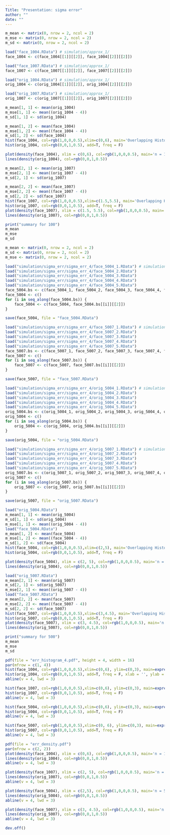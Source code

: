 ```yaml
---
Title: "Presentation: sigma error"
author: ""
date: ""
---
```


```r
m_mean <- matrix(0, nrow = 2, ncol = 2)
m_mse <- matrix(0, nrow = 2, ncol = 2)
m_sd <- matrix(0, nrow = 2, ncol = 2)
```

```r
load("face_1004.RData") # simulation/approx_1/
face_1004 <- c(face_1004[[1]][[2]], face_1004[[2]][[2]])

load("face_1007.RData") # simulation/approx_1/
face_1007 <- c(face_1007[[1]][[2]], face_1007[[2]][[2]])

load("orig_1004.RData") # simulation/approx_1/
orig_1004 <- c(orig_1004[[1]][[2]], orig_1004[[2]][[2]])

load("orig_1007.RData") # simulation/approx_1/
orig_1007 <- c(orig_1007[[1]][[2]], orig_1007[[2]][[2]])

```

```r
m_mean[1, 1] <- mean(orig_1004)
m_mse[1, 1] <- mean((orig_1004 - 4))
m_sd[1, 1] <- sd(orig_1004)

m_mean[1, 2] <- mean(face_1004)
m_mse[1, 2] <- mean((face_1004 - 4))
m_sd[1, 2] <- sd(face_1004)
hist(face_1004, col=rgb(1,0,0,0.5),xlim=c(0,6), main='Overlapping Histogram', freq = F)
hist(orig_1004, col=rgb(0,0,1,0.5), add=T, freq = F)

plot(density(face_1004), xlim = c(0,6), col=rgb(1,0,0,0.5), main='n = 100, m = 4')
lines(density(orig_1004), col=rgb(0,0,1,0.5))
```
```r
m_mean[2, 1] <- mean(orig_1007)
m_mse[2, 1] <- mean((orig_1007 - 4))
m_sd[2, 1] <- sd(orig_1007)

m_mean[2, 2] <- mean(face_1007)
m_mse[2, 2] <- mean((face_1007 - 4))
m_sd[2, 2] <- sd(face_1007)
hist(face_1007, col=rgb(1,0,0,0.5),xlim=c(1.5,5.5), main='Overlapping Histogram', freq = F)
hist(orig_1007, col=rgb(0,0,1,0.5), add=T, freq = F)
plot(density(face_1007), xlim = c(1.5, 5.5), col=rgb(1,0,0,0.5), main='n = 100, m = 7')
lines(density(orig_1007), col=rgb(0,0,1,0.5))
```
```r
print("summary for 100")
m_mean
m_mse
m_sd
```


```r
m_mean <- matrix(0, nrow = 2, ncol = 2)
m_sd <- matrix(0, nrow = 2, ncol = 2)
m_mse <- matrix(0, nrow = 2, ncol = 2)
```

```r
load("simulation/sigma_err/sigma_err_4/face_5004_1.RData") # simulation/approx_1/
load("simulation/sigma_err/sigma_err_4/face_5004_2.RData")
load("simulation/sigma_err/sigma_err_4/face_5004_3.RData")
load("simulation/sigma_err/sigma_err_4/face_5004_4.RData")
load("simulation/sigma_err/sigma_err_4/face_5004_5.RData")
face_5004.bs <- c(face_5004_1, face_5004_2, face_5004_3, face_5004_4, face_5004_5)
face_5004 <- c()
for (i in seq_along(face_5004.bs)) {
    face_5004 <- c(face_5004, face_5004.bs[[i]][[2]])
}

save(face_5004, file = "face_5004.RData")
```
```r
load("simulation/sigma_err/sigma_err_4/face_5007_1.RData") # simulation/approx_1/
load("simulation/sigma_err/sigma_err_4/face_5007_2.RData")
load("simulation/sigma_err/sigma_err_4/face_5007_3.RData")
load("simulation/sigma_err/sigma_err_4/face_5007_4.RData")
load("simulation/sigma_err/sigma_err_4/face_5007_5.RData")
face_5007.bs <- c(face_5007_1, face_5007_2, face_5007_3, face_5007_4, face_5007_5)
face_5007 <- c()
for (i in seq_along(face_5007.bs)) {
    face_5007 <- c(face_5007, face_5007.bs[[i]][[2]])
}

save(face_5007, file = "face_5007.RData")
```

```r
load("simulation/sigma_err/sigma_err_4/orig_5004_1.RData") # simulation/approx_1/
load("simulation/sigma_err/sigma_err_4/orig_5004_2.RData")
load("simulation/sigma_err/sigma_err_4/orig_5004_3.RData")
load("simulation/sigma_err/sigma_err_4/orig_5004_4.RData")
load("simulation/sigma_err/sigma_err_4/orig_5004_5.RData")
orig_5004.bs <- c(orig_5004_1, orig_5004_2, orig_5004_3, orig_5004_4, orig_5004_5)
orig_5004 <- c()
for (i in seq_along(orig_5004.bs)) {
    orig_5004 <- c(orig_5004, orig_5004.bs[[i]][[2]])
}

save(orig_5004, file = "orig_5004.RData")
```
```r
load("simulation/sigma_err/sigma_err_4/orig_5007_1.RData") # simulation/approx_1/
load("simulation/sigma_err/sigma_err_4/orig_5007_2.RData")
load("simulation/sigma_err/sigma_err_4/orig_5007_3.RData")
load("simulation/sigma_err/sigma_err_4/orig_5007_4.RData")
load("simulation/sigma_err/sigma_err_4/orig_5007_5.RData")
orig_5007.bs <- c(orig_5007_1, orig_5007_2, orig_5007_3, orig_5007_4, orig_5007_5)
orig_5007 <- c()
for (i in seq_along(orig_5007.bs)) {
    orig_5007 <- c(orig_5007, orig_5007.bs[[i]][[2]])
}

save(orig_5007, file = "orig_5007.RData")
```
```r
load("orig_5004.RData")
m_mean[1, 1] <- mean(orig_5004)
m_sd[1, 1] <- sd(orig_5004)
m_mse[1, 1] <- mean((orig_5004 - 4))
load("face_5004.RData")
m_mean[1, 2] <- mean(face_5004)
m_mse[1, 2] <- mean((face_5004 - 4))
m_sd[1, 2] <- sd(face_5004)
hist(face_5004, col=rgb(1,0,0,0.5),xlim=c(2,5), main='Overlapping Histogram', freq = F)
hist(orig_5004, col=rgb(0,0,1,0.5), add=T, freq = F)

plot(density(face_5004), xlim = c(2, 5), col=rgb(1,0,0,0.5), main='n = 500, m = 4')
lines(density(orig_5004), col=rgb(0,0,1,0.5))
```
```r
load("orig_5007.RData")
m_mean[2, 1] <- mean(orig_5007)
m_sd[2, 1] <- sd(orig_5007)
m_mse[2, 1] <- mean((orig_5007 - 4))
load("face_5007.RData")
m_mean[2, 2] <- mean(face_5007)
m_mse[2, 2] <- mean((face_5007 - 4))
m_sd[2, 2] <- sd(face_5007)
hist(face_5007, col=rgb(1,0,0,0.5),xlim=c(3,4.5), main='Overlapping Histogram', freq = F)
hist(orig_5007, col=rgb(0,0,1,0.5), add=T, freq = F)
plot(density(face_5007), xlim = c(3, 4.5), col=rgb(1,0,0,0.5), main='n = 500, m = 7')
lines(density(orig_5007), col=rgb(0,0,1,0.5))
```
```r
print("summary for 500")
m_mean
m_mse
m_sd
```

```r

pdf(file = "err_histogram_4.pdf", height = 4, width = 16)
par(mfrow = c(1, 4))
hist(face_1004, col=rgb(1,0,0,0.5),xlim=c(0,6), ylim=c(0,3), main=expression(paste(n == 100, ", ", bar(m) == 4)), freq = F, xlab = '', ylab = '')
hist(orig_1004, col=rgb(0,0,1,0.5), add=T, freq = F, xlab = '', ylab = '')
abline(v = 4, lwd = 3)

hist(face_1007, col=rgb(1,0,0,0.5),xlim=c(0,6), ylim=c(0,3), main=expression(paste(n == 100, ", ", bar(m) == 7)), freq = F, xlab = '', ylab = '')
hist(orig_1007, col=rgb(0,0,1,0.5), add=T, freq = F)
abline(v = 4, lwd = 3)

hist(face_5004, col=rgb(1,0,0,0.5),xlim=c(0,6), ylim=c(0,3), main=expression(paste(n == 500, ", ", bar(m) == 4)), freq = F, xlab = '', ylab = '')
hist(orig_5004, col=rgb(0,0,1,0.5), add=T, freq = F)
abline(v = 4, lwd = 3)

hist(face_5007, col=rgb(1,0,0,0.5),xlim=c(0, 6), ylim=c(0,3), main=expression(paste(n == 500, ", ", bar(m) == 7)), freq = F, xlab = '', ylab = '')
hist(orig_5007, col=rgb(0,0,1,0.5), add=T, freq = F)
abline(v = 4, lwd = 3)

pdf(file = "err_density.pdf")
par(mfrow = c(2, 2))
plot(density(face_1004), xlim = c(0,6), col=rgb(1,0,0,0.5), main='n = 100, m = 4')
lines(density(orig_1004), col=rgb(0,0,1,0.5))
abline(v = 4, lwd = 3)

plot(density(face_1007), xlim = c(2, 5), col=rgb(1,0,0,0.5), main='n = 100, m = 7')
lines(density(orig_1007), col=rgb(0,0,1,0.5))
abline(v = 4, lwd = 3)

plot(density(face_5004), xlim = c(2,5), col=rgb(1,0,0,0.5), main='n = 500, m = 4')
lines(density(orig_5004), col=rgb(0,0,1,0.5))
abline(v = 4, lwd = 3)

plot(density(face_5007), xlim = c(3, 4.5), col=rgb(1,0,0,0.5), main='n = 500, m = 7')
lines(density(orig_5007), col=rgb(0,0,1,0.5))
abline(v = 4, lwd = 3)

dev.off()
```

